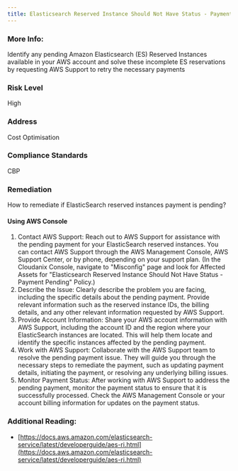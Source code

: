 ```yaml
---
title: Elasticsearch Reserved Instance Should Not Have Status - Payment Pending
---
```


### More Info:

Identify any pending Amazon Elasticsearch (ES) Reserved Instances available in your AWS account and solve these incomplete ES reservations by requesting AWS Support to retry the necessary payments

### Risk Level

High

### Address

Cost Optimisation

### Compliance Standards

CBP

### Remediation

How to remediate if ElasticSearch reserved instances payment is pending?

#### Using AWS Console

1. Contact AWS Support: Reach out to AWS Support for assistance with the pending payment for your ElasticSearch reserved instances. You can contact AWS Support through the AWS Management Console, AWS Support Center, or by phone, depending on your support plan.
   (In the Cloudanix Console, navigate to "Misconfig" page and look for Affected Assets for "Elasticsearch Reserved Instance Should Not Have Status - Payment Pending" Policy.)
2. Describe the Issue: Clearly describe the problem you are facing, including the specific details about the pending payment. Provide relevant information such as the reserved instance IDs, the billing details, and any other relevant information requested by AWS Support.
3. Provide Account Information: Share your AWS account information with AWS Support, including the account ID and the region where your ElasticSearch instances are located. This will help them locate and identify the specific instances affected by the pending payment.
4. Work with AWS Support: Collaborate with the AWS Support team to resolve the pending payment issue. They will guide you through the necessary steps to remediate the payment, such as updating payment details, initiating the payment, or resolving any underlying billing issues.
5. Monitor Payment Status: After working with AWS Support to address the pending payment, monitor the payment status to ensure that it is successfully processed. Check the AWS Management Console or your account billing information for updates on the payment status.

### Additional Reading:

- [https://docs.aws.amazon.com/elasticsearch-service/latest/developerguide/aes-ri.html](https://docs.aws.amazon.com/elasticsearch-service/latest/developerguide/aes-ri.html)
